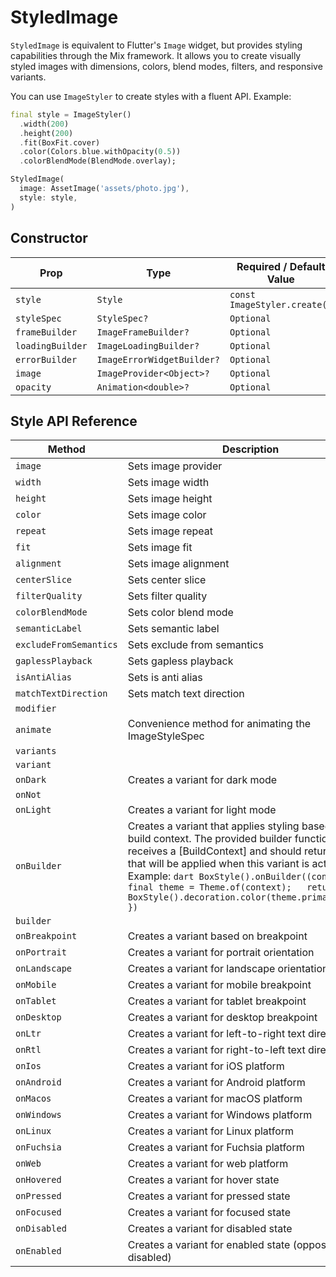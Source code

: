 # StyledImage

`StyledImage` is equivalent to Flutter's `Image` widget, but provides styling capabilities through the Mix framework. It allows you to create visually styled images with dimensions, colors, blend modes, filters, and responsive variants.

You can use `ImageStyler` to create styles with a fluent API. Example:

```dart
final style = ImageStyler()
  .width(200)
  .height(200)
  .fit(BoxFit.cover)
  .color(Colors.blue.withOpacity(0.5))
  .colorBlendMode(BlendMode.overlay);

StyledImage(
  image: AssetImage('assets/photo.jpg'),
  style: style,
)
```

## Constructor

| Prop  | Type         | Required / Default Value                |
|-------|--------------|------------------------------------------|
| `style` | `Style` | `const ImageStyler.create()` |
| `styleSpec` | `StyleSpec?` | `Optional` |
| `frameBuilder` | `ImageFrameBuilder?` | `Optional` |
| `loadingBuilder` | `ImageLoadingBuilder?` | `Optional` |
| `errorBuilder` | `ImageErrorWidgetBuilder?` | `Optional` |
| `image` | `ImageProvider<Object>?` | `Optional` |
| `opacity` | `Animation<double>?` | `Optional` |

## Style API Reference

| Method | Description |
|--------|-------------|
| `image` | Sets image provider |
| `width` | Sets image width |
| `height` | Sets image height |
| `color` | Sets image color |
| `repeat` | Sets image repeat |
| `fit` | Sets image fit |
| `alignment` | Sets image alignment |
| `centerSlice` | Sets center slice |
| `filterQuality` | Sets filter quality |
| `colorBlendMode` | Sets color blend mode |
| `semanticLabel` | Sets semantic label |
| `excludeFromSemantics` | Sets exclude from semantics |
| `gaplessPlayback` | Sets gapless playback |
| `isAntiAlias` | Sets is anti alias |
| `matchTextDirection` | Sets match text direction |
| `modifier` |  |
| `animate` | Convenience method for animating the ImageStyleSpec |
| `variants` |  |
| `variant` |  |
| `onDark` | Creates a variant for dark mode |
| `onNot` |  |
| `onLight` | Creates a variant for light mode |
| `onBuilder` | Creates a variant that applies styling based on the build context. The provided builder function receives a [BuildContext] and should return a style that will be applied when this variant is active. Example: ```dart BoxStyle().onBuilder((context) {   final theme = Theme.of(context);   return BoxStyle().decoration.color(theme.primaryColor); }) ``` |
| `builder` |  |
| `onBreakpoint` | Creates a variant based on breakpoint |
| `onPortrait` | Creates a variant for portrait orientation |
| `onLandscape` | Creates a variant for landscape orientation |
| `onMobile` | Creates a variant for mobile breakpoint |
| `onTablet` | Creates a variant for tablet breakpoint |
| `onDesktop` | Creates a variant for desktop breakpoint |
| `onLtr` | Creates a variant for left-to-right text direction |
| `onRtl` | Creates a variant for right-to-left text direction |
| `onIos` | Creates a variant for iOS platform |
| `onAndroid` | Creates a variant for Android platform |
| `onMacos` | Creates a variant for macOS platform |
| `onWindows` | Creates a variant for Windows platform |
| `onLinux` | Creates a variant for Linux platform |
| `onFuchsia` | Creates a variant for Fuchsia platform |
| `onWeb` | Creates a variant for web platform |
| `onHovered` | Creates a variant for hover state |
| `onPressed` | Creates a variant for pressed state |
| `onFocused` | Creates a variant for focused state |
| `onDisabled` | Creates a variant for disabled state |
| `onEnabled` | Creates a variant for enabled state (opposite of disabled) |
